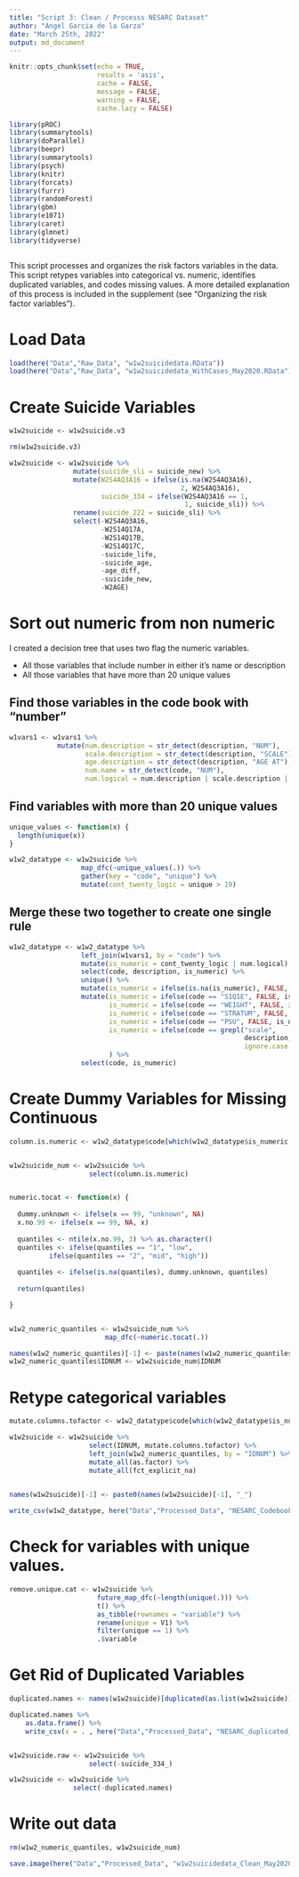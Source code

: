 ```yaml
---
title: "Script 3: Clean / Processs NESARC Dataset"
author: "Angel Garcia de la Garza"
date: "March 25th, 2022"
output: md_document
---
```



```r

knitr::opts_chunk$set(echo = TRUE, 
                      results = 'asis',
                      cache = FALSE,
                      message = FALSE,
                      warning = FALSE,
                      cache.lazy = FALSE)

library(pROC)
library(summarytools)
library(doParallel)
library(beepr)
library(summarytools)
library(psych)
library(knitr)
library(forcats)
library(furrr)
library(randomForest)
library(gbm)
library(e1071)
library(caret)
library(glmnet)
library(tidyverse)



```

This script processes and organizes the risk factors variables in the data. This script retypes variables into categorical vs. numeric, identifies duplicated variables, and codes missing values. A more detailed explanation of this process is included in the supplement (see "Organizing the risk factor variables").

# Load Data

```r

load(here("Data","Raw_Data", "w1w2suicidedata.RData"))
load(here("Data","Raw_Data", "w1w2suicidedata_WithCases_May2020.RData"))

```


# Create Suicide Variables

```r

w1w2suicide <- w1w2suicide.v3

rm(w1w2suicide.v3)

w1w2suicide <- w1w2suicide %>%
                mutate(suicide_sli = suicide_new) %>%
                mutate(W2S4AQ3A16 = ifelse(is.na(W2S4AQ3A16), 
                                           2, W2S4AQ3A16),
                       suicide_334 = ifelse(W2S4AQ3A16 == 1,
                                            1, suicide_sli)) %>%
                rename(suicide_222 = suicide_sli) %>%
                select(-W2S4AQ3A16,
                       -W2S14Q17A,
                       -W2S14Q17B,
                       -W2S14Q17C,
                       -suicide_life,
                       -suicide_age,
                       -age_diff,
                       -suicide_new,
                       -W2AGE)

```



# Sort out numeric from non numeric

I created a decision tree that uses two flag the numeric variables. 

* All those variables that include number in either it's name or description
* All those variables that have more than 20 unique values

## Find those variables in the code book with "number"

```r

w1vars1 <- w1vars1 %>%
            mutate(num.description = str_detect(description, "NUM"),
                   scale.description = str_detect(description, "SCALE"),
                   age.description = str_detect(description, "AGE AT"),
                   num.name = str_detect(code, "NUM"),
                   num.logical = num.description | scale.description | num.name | age.description)

```

## Find variables with more than 20 unique values

```r

unique_values <- function(x) {
  length(unique(x))
}

w1w2_datatype <- w1w2suicide %>% 
                  map_dfc(~unique_values(.)) %>%
                  gather(key = "code", "unique") %>%
                  mutate(cont_twenty_logic = unique > 19)

```

## Merge these two together to create one single rule

```r

w1w2_datatype <- w1w2_datatype %>%
                  left_join(w1vars1, by = "code") %>%
                  mutate(is_numeric = cont_twenty_logic | num.logical) %>%
                  select(code, description, is_numeric) %>%
                  unique() %>%
                  mutate(is_numeric = ifelse(is.na(is_numeric), FALSE, is_numeric)) %>%
                  mutate(is_numeric = ifelse(code == "S1Q1E", FALSE, is_numeric),
                         is_numeric = ifelse(code == "WEIGHT", FALSE, is_numeric),
                         is_numeric = ifelse(code == "STRATUM", FALSE, is_numeric),
                         is_numeric = ifelse(code == "PSU", FALSE, is_numeric),
                         is_numeric = ifelse(code == grepl("scale", 
                                                           description, 
                                                           ignore.case = T), FALSE, is_numeric)
                         ) %>%
                  select(code, is_numeric)

```


# Create Dummy Variables for Missing Continuous

```r

column.is.numeric <- w1w2_datatype$code[which(w1w2_datatype$is_numeric == TRUE)]


w1w2suicide_num <- w1w2suicide %>%
                    select(column.is.numeric)


numeric.tocat <- function(x) {
  
  dummy.unknown <- ifelse(x == 99, "unknown", NA)
  x.no.99 <- ifelse(x == 99, NA, x)
  
  quantiles <- ntile(x.no.99, 3) %>% as.character()
  quantiles <- ifelse(quantiles == "1", "low", 
          ifelse(quantiles == "2", "mid", "high"))
  
  quantiles <- ifelse(is.na(quantiles), dummy.unknown, quantiles)
  
  return(quantiles)

}


w1w2_numeric_quantiles <- w1w2suicide_num %>% 
                        map_dfc(~numeric.tocat(.))

names(w1w2_numeric_quantiles)[-1] <- paste(names(w1w2_numeric_quantiles)[-1], "quantiles", sep="_")
w1w2_numeric_quantiles$IDNUM <- w1w2suicide_num$IDNUM

```


# Retype categorical variables

```r

mutate.columns.tofactor <- w1w2_datatype$code[which(w1w2_datatype$is_numeric == FALSE)]

w1w2suicide <- w1w2suicide %>% 
                    select(IDNUM, mutate.columns.tofactor) %>%
                    left_join(w1w2_numeric_quantiles, by = "IDNUM") %>%
                    mutate_all(as.factor) %>%
                    mutate_all(fct_explicit_na)
                    

names(w1w2suicide)[-1] <- paste0(names(w1w2suicide)[-1], "_")

write_csv(w1w2_datatype, here("Data","Processed_Data", "NESARC_Codebook_DataType_Variables.csv"))

```


# Check for variables with unique values.

```r

remove.unique.cat <- w1w2suicide %>%
                      future_map_dfc(~length(unique(.))) %>%
                      t() %>%
                      as_tibble(rownames = "variable") %>%
                      rename(unique = V1) %>%
                      filter(unique == 1) %>%
                      .$variable

```

# Get Rid of Duplicated Variables

```r

duplicated.names <- names(w1w2suicide)[duplicated(as.list(w1w2suicide))]

duplicated.names %>%
    as.data.frame() %>%
    write_csv(x = . , here("Data","Processed_Data", "NESARC_duplicated_Variables.csv"))


w1w2suicide.raw <- w1w2suicide %>%
                    select(-suicide_334_)

w1w2suicide <- w1w2suicide %>%
                select(-duplicated.names)

```

# Write out data

```r

rm(w1w2_numeric_quantiles, w1w2suicide_num)

save.image(here("Data","Processed_Data", "w1w2suicidedata_Clean_May2020.RData"))

```

